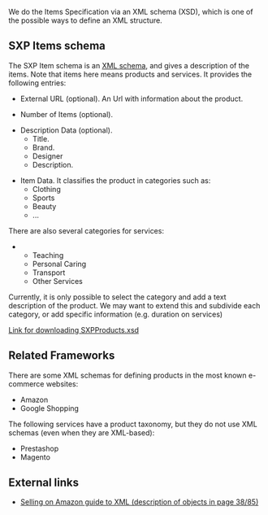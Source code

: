 We do the Items Specification via an XML schema (XSD), which is one of the possible ways to define an XML structure.

==SXP Items schema==

The SXP Item schema is an [[XML schema]], and gives a description of the items. Note that items here means products and services. It provides the following entries:

*External URL (optional). An Url with information about the product.

*Number of Items (optional). 

*Description Data (optional).
**Title.
**Brand.
**Designer
**Description.

*Item Data. It classifies the product in categories such as:
**Clothing
**Sports
**Beauty
**...
There are also several categories for services:
**Teaching 
**Personal Caring
**Transport
**Other Services

Currently, it is only possible to select the category and add a text description of the product. We may want to extend this and subdivide each category, or add specific information (e.g. duration on services)


[https://docs.google.com/file/d/0B4JKZAq0izyxZTVickJ2MDM5VDQ/edit?usp=sharing Link for downloading SXPProducts.xsd]

==Related Frameworks==
There are some XML schemas for defining products in the most known e-commerce websites:

*Amazon
*Google Shopping

The following services have a product taxonomy, but they do not use XML schemas (even when they are XML-based):
*Prestashop
*Magento


==External links==
*[https://images-na.ssl-images-amazon.com/images/G/01/rainier/help/XML_Documentation_Intl.pdf Selling on Amazon guide to XML (description of objects in page 38/85)]